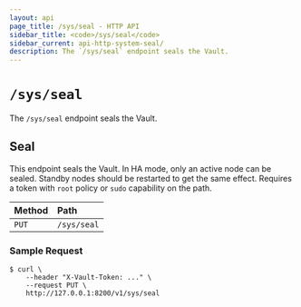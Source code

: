 ```yaml
---
layout: api
page_title: /sys/seal - HTTP API
sidebar_title: <code>/sys/seal</code>
sidebar_current: api-http-system-seal/
description: The `/sys/seal` endpoint seals the Vault.
---
```


# `/sys/seal`

The `/sys/seal` endpoint seals the Vault.

## Seal

This endpoint seals the Vault. In HA mode, only an active node can be sealed.
Standby nodes should be restarted to get the same effect. Requires a token with
`root` policy or `sudo` capability on the path.

| Method | Path        |
| :----- | :---------- |
| `PUT`  | `/sys/seal` |

### Sample Request

```
$ curl \
    --header "X-Vault-Token: ..." \
    --request PUT \
    http://127.0.0.1:8200/v1/sys/seal
```
